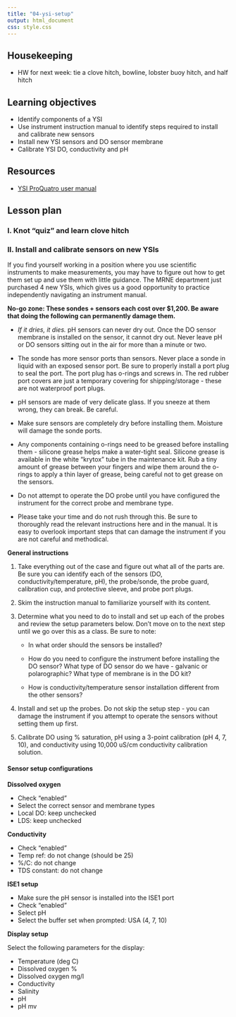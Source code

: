 ```yaml
---
title: "04-ysi-setup"
output: html_document
css: style.css
---
```


## Housekeeping

* HW for next week: tie a clove hitch, bowline, lobster buoy hitch, and half hitch


## Learning objectives

* Identify components of a YSI
* Use instrument instruction manual to identify steps required to install and calibrate new sensors
* Install new YSI sensors and DO sensor membrane
* Calibrate YSI DO, conductivity and pH

## Resources

* [YSI ProQuatro user manual](https://www.ysi.com/File%20Library/Documents/Manuals/606962-ProQuatro-User-Manual-English.pdf)

## Lesson plan

### I. Knot "quiz" and learn clove hitch

### II. Install and calibrate sensors on new YSIs

If you find yourself working in a position where you use scientific instruments to make measurements, you may have to figure out how to get them set up and use them with little guidance. The MRNE department just purchased 4 new YSIs, which gives us a good opportunity to practice independently navigating an instrument manual.

**No-go zone: These sondes + sensors each cost over $1,200. Be aware that doing the following can permanently damage them.**

* *If it dries, it dies.* pH sensors can never dry out. Once the DO sensor membrane is installed on the sensor, it cannot dry out. Never leave pH or DO sensors sitting out in the air for more than a minute or two.

* The sonde has more sensor ports than sensors. Never place a sonde in liquid with an exposed sensor port. Be sure to properly install a port plug to seal the port. The port plug has o-rings and screws in. The red rubber port covers are just a temporary covering for shipping/storage - these are not waterproof port plugs.

* pH sensors are made of very delicate glass. If you sneeze at them wrong, they can break. Be careful.

* Make sure sensors are completely dry before installing them. Moisture will damage the sonde ports.

* Any components containing o-rings need to be greased before installing them - silicone grease helps make a water-tight seal. Silicone grease is available in  the white "krytox" tube in the maintenance kit. Rub a tiny amount of grease between your fingers and wipe them around the o-rings to apply a thin layer of grease, being careful not to get grease on the sensors.

* Do not attempt to operate the DO probe until you have configured the instrument for the correct probe and membrane type.

* Please take your time and do not rush through this. Be sure to thoroughly read the relevant instructions here and in the manual. It is easy to overlook important steps that can damage the instrument if you are not careful and methodical.

**General instructions**

1. Take everything out of the case and figure out what all of the parts are. Be sure you can identify each of the sensors (DO, conductivity/temperature, pH), the probe/sonde, the probe guard, calibration cup, and protective sleeve, and probe port plugs.

2. Skim the instruction manual to familiarize yourself with its content.

3. Determine what you need to do to install and set up each of the probes and review the setup parameters below. Don't move on to the next step until we go over this as a class. Be sure to note:

    * In what order should the sensors be installed?

    * How do you need to configure the instrument before installing the DO sensor? What type of DO sensor do we have - galvanic or polarographic? What type of membrane is in the DO kit?

    * How is conductivity/temperature sensor installation different from the other sensors?

4. Install and set up the probes. Do not skip the setup step - you can damage the instrument if you attempt to operate the sensors without setting them up first.

5. Calibrate DO using % saturation, pH using a 3-point calibration (pH 4, 7, 10), and conductivity using 10,000 uS/cm conductivity calibration solution.

#### Sensor setup configurations

**Dissolved oxygen**

  * Check "enabled"
  * Select the correct sensor and membrane types
  * Local DO: keep unchecked
  * LDS: keep unchecked

**Conductivity**

  * Check "enabled"
  * Temp ref: do not change (should be 25)
  * %/C: do not change
  * TDS constant: do not change


**ISE1 setup**

  * Make sure the pH sensor is installed into the ISE1 port
  * Check "enabled"
  * Select pH
  * Select the buffer set when prompted: USA (4, 7, 10)

**Display setup**

Select the following parameters for the display:

  * Temperature (deg C)
  * Dissolved oxygen %
  * Dissolved oxygen mg/l
  * Conductivity
  * Salinity
  * pH
  * pH mv


